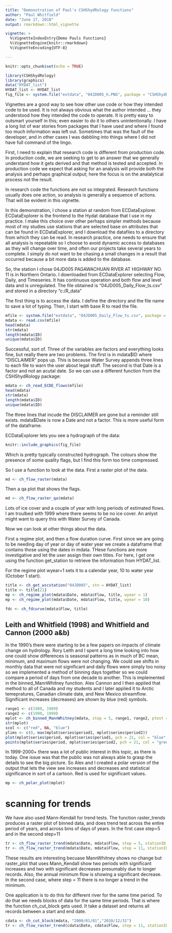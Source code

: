 ```yaml
---
title: "Demonstration of Paul's CSHShydRology functions"
author: "Paul Whitfield"
date: "June 17, 2018"
output: rmarkdown::html_vignette

vignette: >
  %\VignetteIndexEntry{Demo Pauls Functions}
  %\VignetteEngine{knitr::rmarkdown}
  %\VignetteEncoding{UTF-8}

---
```


```r
knitr::opts_chunk$set(echo = TRUE)

library(CSHShydRology)
library(graphics)
data("HYDAT_list")
HYDAT_list <- HYDAT_list
fig_file <- system.file("extdata", "04JD005_h.PNG", package = "CSHShydRology")

```
Vignettes are a good way to see how other use code or how they intended code to
be used. It is not always obvious what the author intended ... they understood
how they intended the code to operate. It is pretty easy to outsmart yourself in
this; even easier to do it to others unintentionally. I have a long list of war
stories from packages that I have used and where I found too much information
was left out. Sometimes that was the fault of the developer, and in other cases
I was dabbling into things where I did not have full command of the lingo.

First, I need to explain that research code is different from production code.
In production code, we are seeking to get to an answer that we generally
understand how it gets derived and that method is tested and accepted. In
production code we expect that asking for an analysis will provide both the
analysis and perhaps graphical output; here the focus is on the analalytical
process not the result.

In research code the functions are not so integrated. Research functions usually
does one action, so analysis is generally a sequence of actions. That will be
evident in this vignette.

In this demonstration, I chose a station at random from ECDataExplorer.
ECDataExplorer is the frontend to the Hydat database that I use in my practice.
I make this choice over other perhaps simpler methods because most of my studies
use stations that are selected base on attributes that can be found in
ECDataExplorer, and I download the datafiles to a directory from which they can
be read. In research practice, one needs to ensure that all analysis is
repeatable so I choose to avoid dynamic access to databases as they will change
over time, and often our projects take several years to complete. I simply do
not want to be chasing a small changes in a result that occurred because a bit
more data is added to the database.

So, the station I chose 04JD005 PAGAWACHUAN RIVER AT HIGHWAY NO. 11 is in
Northern Ontario. I downloaded from ECDataExplorer selecting Flow, Daily, and
Timeseries. It has continuous operation and both flow and level data and is
unregulated. The file obtained is "04JD005\_Daily\_Flow\_ts.csv" and stored in a
directory "c:/R\_data"

The first thing is to access the data. I define the directory and the file name
to save a lot of typing. Then, I start with base R to read the file.

```r
mfile <- system.file("extdata", "04JD005_Daily_Flow_ts.csv", package = "CSHShydRology")
mdata <- read.csv(mfile)
head(mdata)
str(mdata)
length(mdata$ID)
unique(mdata$ID)
```

Successful, sort of. Three of the variables are factors and everything looks
fine, but really there are two problems. The first is in mdata$ID where
"DISCLAIMER" pops up. This is because Water Survey appends three lines to each
file to warn the user about legal stuff. The second is that Date is a factor and
not an acutal date. So we can use a different function from the CSHShydRology
package:

```r
mdata <- ch_read_ECDE_flows(mfile)
head(mdata)
str(mdata)
length(mdata$ID)
unique(mdata$ID)
```

The three lines that incude the DISCLAIMER are gone but a reminder still exists.
mdata$Date is now a Date and not a factor. This is more useful form of the
dataframe.

ECDataExplorer lets you see a hydrograph of the data:

```r
knitr::include_graphics(fig_file)
```

  
Which is pretty typically constructed hydrograph. The colours show the presence
of some quality flags, but I find this form too time compressed.
  
So I use a function to look at the data. First a raster plot of the data.


```r
md <- ch_flow_raster(mdata)
```


Then a qa plot that shows the flags.

```r
md <- ch_flow_raster_qa(mdata)
```

Lots of ice cover and a couple of year with long periods of estimated flows.  I am troulbed with 1999 
where there seems to be no ice cover. An anlyst might want to query this with Water Survey of Canada.


Now we can look at other things about the data. 

First a regime plot, and then a flow duration curve. First since we are going to
be needing day of year or day of water year we create a dataframe that contains
those using the dates in mdata. THese functions are more investigative and let
the user assign their own titles. For here, I get one using the function
get\_station to retrieve the information from HYDAT\_list.  

For the regime plot wyear=1 sets it to a calendar year, 10 to water year (October 1 start).  

```r
title <- ch_get_wscstation("04JD005", stn = HYDAT_list)
title <- title[21]
mp <- ch_regime_plot(mdata$Date, mdata$Flow, title, wyear = 1)
mp <- ch_regime_plot(mdata$Date, mdata$Flow, title, wyear = 10)

fdc <- ch_fdcurve(mdata$Flow, title)
```


## Leith and Whitfield (1998) and Whitfield and Cannon (2000 a&b)

In the 1990's there were starting to be a few papers on impacts of climate
change on hydrology. Rory Leith and I spent a long time looking into how one
could show differences is seasonal patterns as in much of BC mean, minimum, and
maximum flows were not changing. We could see shifts in monthly data that were
not significant and daily flows were simply too noisy so we implemented a method
of binning days together so we could compare a period of days from one decade to
another. This is implemented in the binned\_MannWhitney function. Alex Cannon
and I then applied that method to all of Canada and my students and I later
applied it to Arctic temepratures, Canadian climate date, and New Mexico
streamflow. Significant increases (decreases) are shown by blue (red) symbols.


```r

range1 <- c(1980, 1989)
range2 <- c(1990, 1999)
mplot <- ch_binned_MannWhitney(mdata, step = 5, range1, range2, ptest = 0.05)
str(mplot)
scol <- c("red", NA, "blue")
ylims <- c(0, max(mplot$series$period1, mplot$series$period2))
plot(mplot$series$period, mplot$series$period1, pch = 21, col = "blue", type = "b", ylim = ylims, main = mplot$StationID)
points(mplot$series$period, mplot$series$period2, pch = 21, col = "green", bg = scol[mplot$series$code], type = "b")
```

In 1999-2000+ there was a lot of public interest in this topic, as there is
today. One issue was that the public was not always able to grasp the details to
see the big picture. So Alex and I created a polar version of the output that
lets the view see increases and decreases and statistical significance in sort
of a cartoon. Red is used for significant values.

```r

mp <- ch_polar_plot(mplot)
```

# scanning for trends

We have also used Mann-Kendall for trend tests. The function raster\_trends
produces a raster plot of binned data, and does trend test across the entire
period of years, and across bins of days of years. In the first case step=5 and
in the second step=11

```r

tr <- ch_flow_raster_trend(mdata$Date, mdata$Flow, step = 5, stationID = "04JD005")
tr <- ch_flow_raster_trend(mdata$Date, mdata$Flow, step = 11, stationID = "04JD005")
```

These results are interesting becuase MannWhitney shows no change but
raster\_plot that uses Mann\_Kendall show two periods with significant increases
and two with significant decreases presumably due to longer records. Also, the
annual minimum flow is showing a significant decrease. In the second case, where
step = 11 there is no longer a trend in the minimum.


One application is to do this for different river for the same time period. To
do that we needs blocks of data for the same time periods. That is where the
function ch_cut\_block gets used. It take a dataset and returns all records between
a start and end date.


```r

cdata <- ch_cut_block(mdata, "2000/01/01","2010/12/31")
tr <- ch_flow_raster_trend(cdata$Date, cdata$Flow, step = 11, stationID = "04JD005")
```

